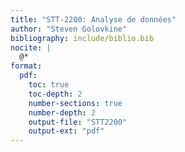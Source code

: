 ```yaml
---
title: "STT-2200: Analyse de données"
author: "Steven Golovkine"
bibliography: include/biblio.bib 
nocite: |
  @*
format: 
  pdf: 
    toc: true
    toc-depth: 2 
    number-sections: true
    number-depth: 2
    output-file: "STT2200"
    output-ext: "pdf"
--- 
```


<!-- 
Adapted from: https://github.com/royal-statistical-society/datavisguide/blob/main/_make_pdf.qmd
-->
